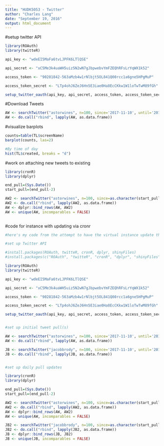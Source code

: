 ```yaml
---
title: "HUDK5053 - Twitter"
author: "Charles Lang"
date: "September 19, 2016"
output: html_document
---
```

#setup twitter API
```r
library(ROAuth)
library(twitteR)

api_key <- "wdeEI5MaFa6tvLJPFK6LTlQSE"

api_secret <- "xC5Me3k4uaWH5uiz5N2wN7gJbpwebvYmFZEQhRFsLrYqWX1k52"

access_token <- "90281842-563aMzb4w1rNlbjt5OL841Q00rcc1a6gne5HPgMuP"

access_token_secret <- "LTp4ohJ6ZeJ6Hn5E3iae0Ha8EcCKkw1W1loTwTwM89fGh"

setup_twitter_oauth(api_key, api_secret, access_token, access_token_secret)
```

#Download Tweets
```r
AW <- searchTwitter("astorwines", n=100, since='2017-11-10', until='2017-11-20')
AW <- do.call("rbind", lapply(AW, as.data.frame))
```
#visualize barplots
```r
counts=table(TL$screenName)
barplot(counts, las=2)

#By time of day
hist(TL$created, breaks = "d")
```
#work on attaching new tweets to existing 
```r
library(cronR)
library(dplyr)

end_pull=(Sys.Date())
start_pull=(end_pull-2)

AW2 <- searchTwitter("astorwines", n=100, since=as.character(start_pull), until=as.character(end_pull))
AW2 <- do.call("rbind", lapply(AW2, as.data.frame))
AW <- dplyr::bind_rows(AW, AW2)
AW <- unique(AW, incomparables = FALSE)
 
```


#code for instance with updating via cronr
```r
#here's my code from the attempt to have the virtual instance update the results every day (plus the cronR job, of course, which isn't in the code but hopefully runs?)

#set up Twitter API

#install.packages(ROAuth, twitteR, cronR, dplyr, shinyFiles)
#install.packages(c("ROAuth", "twitteR", "cronR", "dplyr", "shinyFiles"))

library(ROAuth)
library(twitteR)

api_key <- "wdeEI5MaFa6tvLJPFK6LTlQSE"

api_secret <- "xC5Me3k4uaWH5uiz5N2wN7gJbpwebvYmFZEQhRFsLrYqWX1k52"

access_token <- "90281842-563aMzb4w1rNlbjt5OL841Q00rcc1a6gne5HPgMuP"

access_token_secret <- "LTp4ohJ6ZeJ6Hn5E3iae0Ha8EcCKkw1W1loTwTwM89fGh"

setup_twitter_oauth(api_key, api_secret, access_token, access_token_secret)


#set up initial tweet pull(s)

AW <- searchTwitter("astorwines", n=100, since='2017-11-10', until='2017-11-20')
AW <- do.call("rbind", lapply(AW, as.data.frame))

JB <- searchTwitter("jacobbrody", n=100, since='2017-11-10', until='2017-11-20')
JB <- do.call("rbind", lapply(JB, as.data.frame))


#set up daily pull updates

library(cronR)
library(dplyr)

end_pull=(Sys.Date())
start_pull=(end_pull-2)

AW2 <- searchTwitter("astorwines", n=100, since=as.character(start_pull), until=as.character(end_pull))
AW2 <- do.call("rbind", lapply(AW2, as.data.frame))
AW <- dplyr::bind_rows(AW, AW2)
AW <- unique(AW, incomparables = FALSE)

JB2 <- searchTwitter("jacobbrody", n=100, since=as.character(start_pull), until=as.character(end_pull))
JB2 <- do.call("rbind", lapply(JB2, as.data.frame))
JB <- dplyr::bind_rows(JB, JB2)
JB <- unique(JB, incomparables = FALSE)

```
